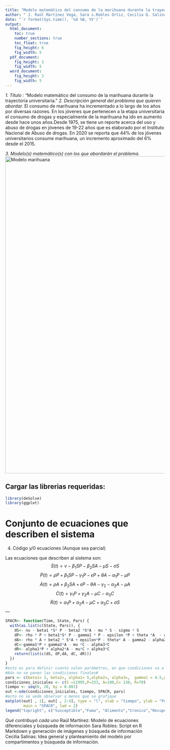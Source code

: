 ---
title: "Modelo matemático del consumo de la marihuana durante la trayectoria universitaria."
author: " J. Raúl Martínez Vega, Sara s.Robles Ortiz, Cecilia Q. Salinas Mora "
date: "`r format(Sys.time(), '%d %B, %Y')`"
output: 
  html_document:
    toc: true
    number_sections: true
    toc_float: true
    fig_height: 6
    fig_width: 5
  pdf_document:
    fig_height: 3
    fig_width: 5
  word_document:
    fig_height: 3
    fig_width: 5
---
*1. Título :*  "Modelo matemático del consumo de la marihuana durante la trayectoria universitaria."
*2. Descripción general del problema que quieren abordar.*
El consumo de marihuana ha incrementado a lo largo de los años por diversas razones. En los jóvenes que pertenecen a la etapa universitaria el consumo de drogas y especialmente de la marihuana ha ido en aumento desde hace unos años.Desde 1975, se tiene un reporte acerca del uso y abuso de drogas en jóvenes de 19-22 años que es elaborado por el Instituto Nacional de Abuso de drogas. En 2020 se reporta que 44% de los jóvenes universitarios consume marihuana, un incremento aproximado del 6% desde el 2015. 


*3. Modelo(s) matemático(s) con los que abordarán el problema.* 
![Modelo marihuana](Imagenes/Modelo compartimentos.png){width=1000 height=1000}

## Cargar las librerias requeridas: 
```{r}
library(deSolve)
library(ggplot)
```
# Conjunto de ecuaciones que describen el sistema 
4. Código y/0 ecuaciones (Aunque sea parcial)

Las ecuaciones que describen al sistema son: 
$$\dot S(t)=\nu -\beta_1SP- \beta_2SA- \mu S - \sigma S$$
$$\dot P(t)= \rho P +\beta_1SP - \gamma_1 P - \epsilon P + \theta A - \alpha_1 P - \mu P $$
$$\dot A(t)=\rho  A + \beta_2  SA + \epsilon P - \theta A - \gamma_2 - \alpha_2A - \mu  A$$
$$\dot C (t)= \gamma_1P + \gamma_2 A - \mu C - \alpha_3C$$
$$\dot R(t)=\alpha_1 P + \alpha_2 A - \mu C + \alpha_3C + \sigma S$$
---

```{r}
SPACR<- function(Time, State, Pars) { 
  with(as.list(c(State, Pars)), {
    dS<- nu - beta1 *S* P - beta2 *S*A - mu * S - sigma * S
    dP<- rho * P + beta1*S* P - gamma1 * P - epsilon *P + theta *A  - alpha1 * P - mu * P / (S + P + A +C +R )
    dA<- rho * A + beta2 * S*A + epsilon*P - theta* A - gamma2 - alpha2*A - mu * A /(S + P + A +C +R )
    dC<-gamma1*P + gamma2*A - mu *C - alpha3*C
    dR<- alpha1*P + alpha2*A - mu*C + alpha3*C
    return(list(c(dS, dP,dA, dC, dR)))
  })
}
#esto es para definir cuanto valen parámetros, en que condiciones va a iniciar, y el tiempo que durará y para finalmente correrlo 
#Aún no se ponen las condiciones finales# 
pars <- c(beta1= 3, beta2=, alpha1= 5,alpha2=, alpha3=,  gamma1 = 4.5,gamma2=,rho=, sigma=, mu= 3/200, nu= .1, epsilon= .4, theta=3) #TODAVÍA NO SE DEFINE POR COMPLETO LOS PARÁMETROS 
condiciones_iniciales <- c(S =11995,P=333, A=100,C= 130, R=70)
tiempo <- seq(0, 20, by = 0.001)
out <-ode(condiciones_iniciales, tiempo, SPACR, pars)
#esto no se uede observar a menos que se grafique 
matplot(out[ , 1], out[ , 2:4], type = "l", xlab = "tiempo", ylab = "Poblacion",
        main = "SPACR", lwd = 2)
legend("topright", c("Susceptible","Fuma", "Alimento","Cronico","Recuperado"), col = 1:3,lty=1:3,cex=0.5)#Saber qué cosa es cada uno. 
```

*Qué contribuyó cada uno*
Raúl Martínez: Modelo de ecuaciones diferenciales y búsqueda de información 
Sara Robles:  Script en R Markdown y generación de imágenes y búsqueda de información  
Cecilia Salinas: Idea general y planteamiento del modelo por compartimentos  y búsqueda de información. 
